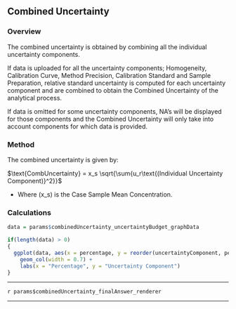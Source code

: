 ## Combined Uncertainty

### Overview

The combined uncertainty is obtained by combining all the individual uncertainty components.

If data is uploaded for all the uncertainty components; Homogeneity, Calibration Curve, Method Precision, Calibration Standard and Sample Preparation, relative standard uncertainty is computed for each uncertainty component and are combined to obtain the Combined Uncertainty of the analytical process.

If data is omitted for some uncertainty components, NA's will be displayed for those components and the Combined Uncertainty will only take into account components for which data is provided.

### Method
The combined uncertainty is given by:

$\text{CombUncertainty} = x_s \sqrt{\sum{u_r\text{(Individual Uncertainty Component)}^2}}$

- Where \(x_s\) is the Case Sample Mean Concentration.

### Calculations
```r

data = params$combinedUncertainty_uncertaintyBudget_graphData

if(length(data) > 0)
{
  ggplot(data, aes(x = percentage, y = reorder(uncertaintyComponent, percentage))) +
    geom_col(width = 0.7) + 
    labs(x = "Percentage", y = "Uncertainty Component")
}

```

***

`r params$combinedUncertainty_finalAnswer_renderer`

***